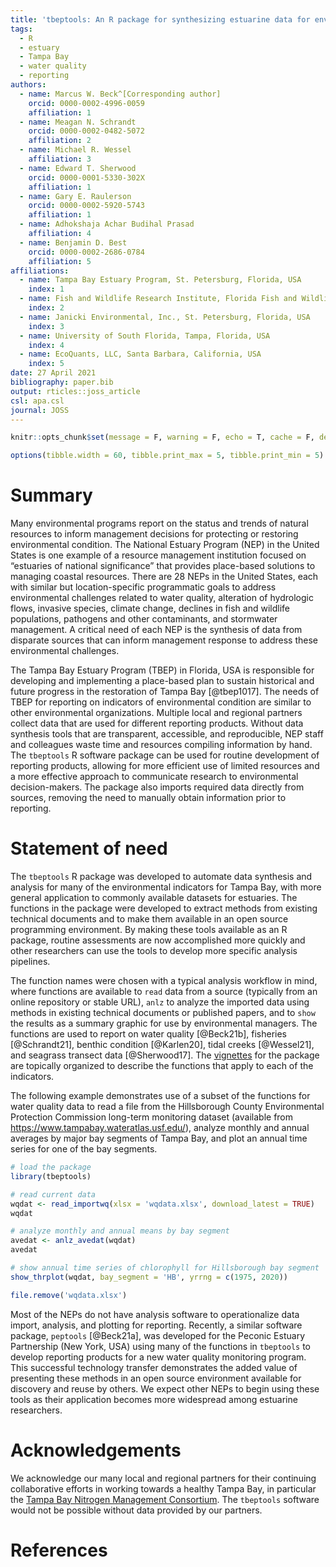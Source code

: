 ```yaml
---
title: 'tbeptools: An R package for synthesizing estuarine data for environmental research'
tags:
  - R
  - estuary
  - Tampa Bay
  - water quality
  - reporting
authors:
  - name: Marcus W. Beck^[Corresponding author]
    orcid: 0000-0002-4996-0059
    affiliation: 1 
  - name: Meagan N. Schrandt
    orcid: 0000-0002-0482-5072
    affiliation: 2
  - name: Michael R. Wessel
    affiliation: 3
  - name: Edward T. Sherwood
    orcid: 0000-0001-5330-302X
    affiliation: 1
  - name: Gary E. Raulerson
    orcid: 0000-0002-5920-5743
    affiliation: 1  
  - name: Adhokshaja Achar Budihal Prasad
    affiliation: 4
  - name: Benjamin D. Best
    orcid: 0000-0002-2686-0784
    affiliation: 5
affiliations:
  - name: Tampa Bay Estuary Program, St. Petersburg, Florida, USA
    index: 1
  - name: Fish and Wildlife Research Institute, Florida Fish and Wildlife Conservation Commission, St. Petersburg, Florida, USA
    index: 2
  - name: Janicki Environmental, Inc., St. Petersburg, Florida, USA
    index: 3
  - name: University of South Florida, Tampa, Florida, USA
    index: 4
  - name: EcoQuants, LLC, Santa Barbara, California, USA
    index: 5
date: 27 April 2021
bibliography: paper.bib
output: rticles::joss_article
csl: apa.csl
journal: JOSS
---
```


```r
knitr::opts_chunk$set(message = F, warning = F, echo = T, cache = F, dev.args = list(family = 'serif'), dpi = 400, dev = 'jpeg')

options(tibble.width = 60, tibble.print_max = 5, tibble.print_min = 5)
```

# Summary

Many environmental programs report on the status and trends of natural resources to inform management decisions for protecting or restoring environmental condition.  The National Estuary Program (NEP) in the United States is one example of a resource management institution focused on "estuaries of national significance" that provides place-based solutions to managing coastal resources.  There are 28 NEPs in the United States, each with similar but location-specific programmatic goals to address environmental challenges related to water quality, alteration of hydrologic flows, invasive species, climate change,  declines in fish and wildlife populations, pathogens and other contaminants, and stormwater management.  A critical need of each NEP is the synthesis of data from disparate sources that can inform management response to address these environmental challenges. 

The Tampa Bay Estuary Program (TBEP) in Florida, USA is responsible for developing and implementing a place-based plan to sustain historical and future progress in the restoration of Tampa Bay [@tbep1017].  The needs of TBEP for reporting on indicators of environmental condition are similar to other environmental organizations.  Multiple local and regional partners collect data that are used for different reporting products.  Without data synthesis tools that are transparent, accessible, and reproducible, NEP staff and colleagues waste time and resources compiling information by hand.  The `tbeptools` R software package can be used for routine development of reporting products, allowing for more efficient use of limited resources and a more effective approach to communicate research to environmental decision-makers.  The package also imports required data directly from sources, removing the need to manually obtain information prior to reporting.    

# Statement of need

The `tbeptools` R package was developed to automate data synthesis and analysis for many of the environmental indicators for Tampa Bay, with more general application to commonly available datasets for estuaries.  The functions in the package were developed to extract methods from existing technical documents and to make them available in an open source programming environment.  By making these tools available as an R package, routine assessments are now accomplished more quickly and other researchers can use the tools to develop more specific analysis pipelines.  

The function names were chosen with a typical analysis workflow in mind, where functions are available to `read` data from a source (typically from an online repository or stable URL), `anlz` to analyze the imported data using methods in existing technical documents or published papers, and to `show` the results as a summary graphic for use by environmental managers.  The functions are used to report on water quality [@Beck21b], fisheries [@Schrandt21], benthic condition [@Karlen20], tidal creeks [@Wessel21], and seagrass transect data [@Sherwood17]. The [vignettes](https://tbep-tech.github.io/tbeptools/articles/intro.html) for the package are topically organized to describe the functions that apply to each of the indicators.

The following example demonstrates use of a subset of the functions for water quality data to read a file from the Hillsborough County Environmental Protection Commission long-term monitoring dataset (available from <https://www.tampabay.wateratlas.usf.edu/>), analyze monthly and annual averages by major bay segments of Tampa Bay, and plot an annual time series for one of the bay segments.

```r
# load the package
library(tbeptools)

# read current data
wqdat <- read_importwq(xlsx = 'wqdata.xlsx', download_latest = TRUE)
wqdat

# analyze monthly and annual means by bay segment
avedat <- anlz_avedat(wqdat)
avedat

# show annual time series of chlorophyll for Hillsborough bay segment
show_thrplot(wqdat, bay_segment = 'HB', yrrng = c(1975, 2020))
```
```r
file.remove('wqdata.xlsx')
```

Most of the NEPs do not have analysis software to operationalize data import, analysis, and plotting for reporting.  Recently, a similar software package, `peptools` [@Beck21a], was developed for the Peconic Estuary Partnership (New York, USA) using many of the functions in `tbeptools` to develop reporting products for a new water quality monitoring program.  This successful technology transfer demonstrates the added value of presenting these methods in an open source environment available for discovery and reuse by others.  We expect other NEPs to begin using these tools as their application becomes more widespread among estuarine researchers.

# Acknowledgements

We acknowledge our many local and regional partners for their continuing collaborative efforts in working towards a healthy Tampa Bay, in particular the [Tampa Bay Nitrogen Management Consortium](https://tbep.org/our-work/boards-committees/nitrogen-management-consortium/). The `tbeptools` software would not be possible without data provided by our partners. 

# References
